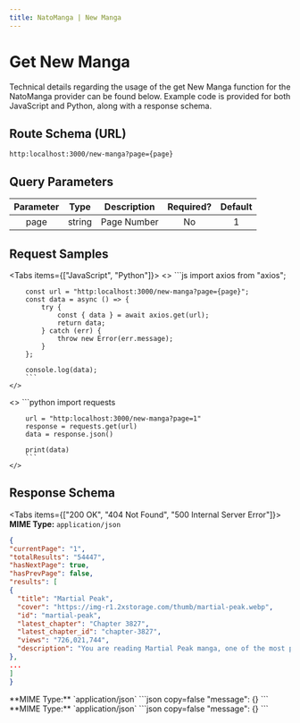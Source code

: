 ---
title: NatoManga | New Manga 
---


# Get New Manga

Technical details regarding the usage of the get New Manga function for the NatoManga provider can be found below. Example code is provided for both JavaScript and Python, along with a response schema.

## Route Schema (URL)

```
http:localhost:3000/new-manga?page={page}
```

## Query Parameters

| Parameter |  Type  | Description                                                                                              | Required? | Default |
| :-------: | :----: | -------------------------------------------------------------------------------------------------------- | :-------: | :-----: |
| page | string | Page Number |    No    |    1     |

## Request Samples

<Tabs items={["JavaScript", "Python"]}>
  <Tab>
    <>
        ```js
        import axios from "axios";

        const url = "http:localhost:3000/new-manga?page={page}";
        const data = async () => {
            try {
                const { data } = await axios.get(url);
                return data;
            } catch (err) {
                throw new Error(err.message);
            }
        };

        console.log(data);
        ```
    </>

  </Tab>
  <Tab>
    <>
        ```python
        import requests

        url = "http:localhost:3000/new-manga?page=1"
        response = requests.get(url)
        data = response.json()

        print(data)
        ```
    </>

  </Tab>
</Tabs>

## Response Schema

<Tabs items={["200 OK", "404 Not Found", "500 Internal Server Error"]}>
  <Tab>
  **MIME Type:** `application/json`
  ```json copy=false
  {
"currentPage": "1",
"totalResults": "54447",
"hasNextPage": true,
"hasPrevPage": false,
"results": [
  {
    "title": "Martial Peak",
    "cover": "https://img-r1.2xstorage.com/thumb/martial-peak.webp",
    "id": "martial-peak",
    "latest_chapter": "Chapter 3827",
    "latest_chapter_id": "chapter-3827",
    "views": "726,021,744",
    "description": "You are reading Martial Peak manga, one of the most popular manga covering in Action, Adventure, Fantasy, Historical, Martial arts genres, written by Momo (Ii) at MangaBuddy, a top manga site to offering for   free. Martial Peak has 3844 translated chapters and translations of other chapters are in progress. Lets enjoy. If you want to get the updates about latest chapters, lets create an account and add Martial Peak to your bookmark.\n\n                                            The journey to the martial peak is a lonely, solitary and long one.In the face of adversity,you must survive and remain unyielding.Only then can you break through and and continue on your journey to become the strongest. Sky Tower tests its disciples in the harshest ways to prepare them for this journey.One day the lowly sweeper Yang Kai managed to obtain a black book, setting him on the road to the peak of the martials world. -MangaUpdates"
  },
  ...
]
}
  ```
  </Tab>
  <Tab>
  **MIME Type:** `application/json`
  ```json copy=false
  "message": {}
  ```
  </Tab>
  <Tab>
  **MIME Type:** `application/json`
  ```json copy=false
  "message": {}
  ```
  </Tab>
</Tabs>
